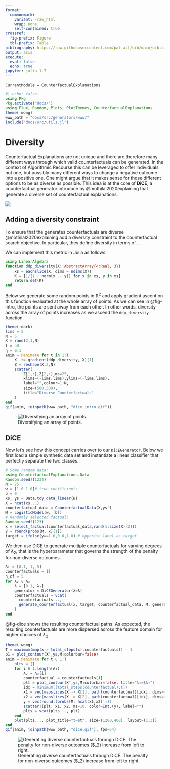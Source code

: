 ```yaml
---
format: 
  commonmark:
    variant: -raw_html
    wrap: none
    self-contained: true
crossref:
  fig-prefix: Figure
  tbl-prefix: Table
bibliography: https://raw.githubusercontent.com/pat-alt/bib/main/bib.bib
output: asis
execute: 
  eval: false
  echo: true
jupyter: julia-1.7
---
```


```@meta
CurrentModule = CounterfactualExplanations 
```

```julia
#| echo: false
using Pkg
Pkg.activate("docs/")
using Flux, Random, Plots, PlotThemes, CounterfactualExplanations
theme(:wong)
www_path = "docs/src/generators/www/"
include("docs/src/utils.jl")
```



# Diversity

Counterfactual Explanations are not unique and there are therefore many different ways through which valid counterfactuals can be generated. In the context of Algorithmic Recourse this can be leveraged to offer individuals not one, but possibly many different ways to change a negative outcome into a positive one. One might argue that it makes sense for those different options to be as diverse as possible. This idea is at the core of **DiCE**, a counterfactual generator introduce by @mothilal2020explaining that generate a diverse set of counterfactual explanations.

![](https://discourse.julialang.org/t/getting-around-zygote-mutating-array-issue/83907/2)

## Adding a diversity constraint

To ensure that the generates counterfactuals are diverse @mothilal2020explaining add a diversity constraint to the counterfactual search objective. In particular, they define diversity in terms of ...

We can implement this metric in Julia as follows:

```julia
using LinearAlgebra
function ddp_diversity(X::AbstractArray{<:Real, 3})
    xs = eachslice(X, dims = ndims(X))
    K = [1/(1 + norm(x .- y)) for x in xs, y in xs]
    return det(K)
end
```

Below we generate some random points in $\mathbb{R}^2$ and apply gradient ascent on this function evaluated at the whole array of points. As we can see in @fig-intro, the points are sent away from each other. In other words, diversity across the array of points increases as we ascend the `ddp_diversity` function. 

```julia
theme(:dark)
lims = 5
N = 5
X = rand(2,1,N)
T = 50
η = 0.1
anim = @animate for t in 1:T
    X .+= gradient(ddp_diversity, X)[1]
    Z = reshape(X,2,N)
    scatter(
        Z[1,:],Z[2,:],ms=25, 
        xlims=(-lims,lims),ylims=(-lims,lims),
        label="",colour=1:N,
        size=(500,500),
        title="Diverse Counterfactuals"
    )
end
gif(anim, joinpath(www_path, "dice_intro.gif"))
```

![Diversifying an array of points.](../www/dice_intro.gif){#fig-intro}

## DiCE 

Now let's see how this concept carries over to our `DiCEGenerator`. Below we first load a simple synthetic data set and instantiate a linear classifier that perfectly separate the two classes. 

```julia
# Some random data:
using CounterfactualExplanations.Data
Random.seed!(1234)
N = 25
w = [1.0 1.0]# true coefficients
b = 0
xs, ys = Data.toy_data_linear(N)
X = hcat(xs...)
counterfactual_data = CounterfactualData(X,ys')
M = LogisticModel(w, [b])
# Randomly selected factual:
Random.seed!(123)
x = select_factual(counterfactual_data,rand(1:size(X)[2]))
y = round(probs(M, x)[1])
target = ifelse(y==1.0,0.0,1.0) # opposite label as target
```

We then use DiCE to generate multiple counterfactuals for varying degrees of $\lambda_2$, that is the hyperparameter that governs the strength of the penalty for non-diverse outcomes.

```julia
Λ₂ = [0.1, 1, 5]
counterfactuals = []
n_cf = 5
for λ₂ ∈ Λ₂  
    λ = [0.1, λ₂]
    generator = DiCEGenerator(λ=λ)
    counterfactuals = vcat(
      counterfactuals...,
      generate_counterfactual(x, target, counterfactual_data, M, generator; γ=γ, num_counterfactuals=n_cf)
    )
end
```

@fig-dice shows the resulting counterfactual paths. As expected, the resulting counterfactuals are more dispersed across the feature domain for higher choices of $\lambda_2$

```julia
theme(:wong)
T = maximum(map(x-> total_steps(x),counterfactuals)) - 1
p1 = plot_contour(X',ys,M;colorbar=false)
anim = @animate for t ∈ 1:T
    plts = []
    for i ∈ 1:length(Λ₂)
        λ₂ = Λ₂[i]
        counterfactual = counterfactuals[i]  
        plt = plot_contour(X',ys,M;colorbar=false, title="λ₂=$λ₂")
        idx = minimum([total_steps(counterfactual),t])
        x1 = vec(mapslices(X -> X[1], path(counterfactual)[idx], dims=(1,2)))
        x2 = vec(mapslices(X -> X[2], path(counterfactual)[idx], dims=(1,2)))
        y = vec(round.(probs(M, hcat(x1,x2)')))
        scatter!(plt, x1, x2, ms=10, color=Int.(y), label="")
        plts = vcat(plts..., plt)
    end
    plot(plts..., plot_title="t=$t", size=(1200,400), layout=(1,3))
end
gif(anim, joinpath(www_path, "dice.gif"), fps=64)
```

![Generating diverse counterfactuals through DiCE. The penalty for non-diverse outcomes ($\lambda_2) increase from left to right.](../www/dice.gif){#fig-dice}





